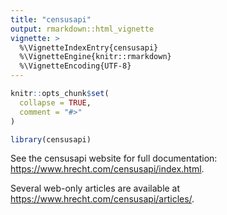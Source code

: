 ```yaml
---
title: "censusapi"
output: rmarkdown::html_vignette
vignette: >
  %\VignetteIndexEntry{censusapi}
  %\VignetteEngine{knitr::rmarkdown}
  %\VignetteEncoding{UTF-8}
---
```


```r
knitr::opts_chunk$set(
  collapse = TRUE,
  comment = "#>"
)
```

```r
library(censusapi)
```

See the censusapi website for full documentation: <https://www.hrecht.com/censusapi/index.html>.

Several web-only articles are available at <https://www.hrecht.com/censusapi/articles/>.
